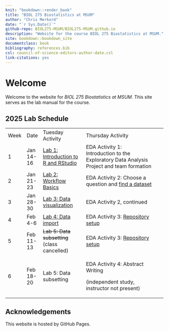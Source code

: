 ```yaml
---
knit: "bookdown::render_book"
title: "BIOL 275 Biostatistics at MSUM"
author: "Chris Merkord"
date: "`r Sys.Date()`"
github-repo: BIOL275-MSUM/BIOL275-MSUM.github.io
description: "Website for the course BIOL 275 Biostatistics at MSUM."
site: bookdown::bookdown_site
documentclass: book
bibliography: references.bib
csl: council-of-science-editors-author-date.csl
link-citations: yes
---
```


# Welcome {.unnumbered}

Welcome to the website for *BIOL 275 Biostatistics at MSUM*. This site serves as the lab manual for the course.

## 2025 Lab Schedule

+------------+------------+----------------------------------------------------+------------------------------------------------------------------------------------------+------------+
| Week       | Date       | Tuesday Activity                                   | Thursday Activity                                                                        |            |
+------------+------------+----------------------------------------------------+------------------------------------------------------------------------------------------+------------+
| 1          | Jan 14-16  | [Lab 1: Introduction to R and RStudio](lab-1.html) | EDA Activity 1: Introduction to the Exploratory Data Analysis Project and team formation |            |
+------------+------------+----------------------------------------------------+------------------------------------------------------------------------------------------+------------+
| 2          | Jan 21-23  | [Lab 2: Workflow Basics](lab-2.html)               | EDA Activity 2: Choose a question and [find a dataset](data-sets.html)                   |            |
+------------+------------+----------------------------------------------------+------------------------------------------------------------------------------------------+------------+
| 3          | Jan 28-30  | [Lab 3: Data visualization](lab-3.html)            | EDA Activity 2, continued                                                                |            |
+------------+------------+----------------------------------------------------+------------------------------------------------------------------------------------------+------------+
| 4          | Feb 4-6    | [Lab 4: Data import](lab-4.html)                   | EDA Activity 3: [Repository setup](eda-repository.html)                                  |            |
+------------+------------+----------------------------------------------------+------------------------------------------------------------------------------------------+------------+
| 5          | Feb 11-13  | ~~Lab 5: Data subsetting~~ \                       | EDA Activity 3: [Repository setup](eda-repository.html)                                  |            |
|            |            | (class cancelled)                                  |                                                                                          |            |
+------------+------------+----------------------------------------------------+------------------------------------------------------------------------------------------+------------+
| 6          | Feb 18-20  | Lab 5: Data subsetting                             | EDA Activity 4: Abstract Writing                                                         |            |
|            |            |                                                    |                                                                                          |            |
|            |            |                                                    | (independent study, instructor not present)                                              |            |
+------------+------------+----------------------------------------------------+------------------------------------------------------------------------------------------+------------+

## Acknowledgements {.unnumbered}

This website is hosted by GitHub Pages.
